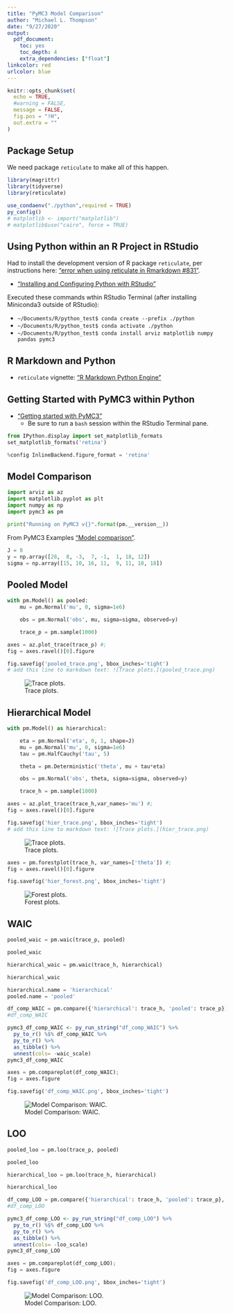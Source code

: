 ```yaml
---
title: "PyMC3 Model Comparison"
author: "Michael L. Thompson"
date: "9/27/2020"
output: 
  pdf_document:
    toc: yes
    toc_depth: 4
    extra_dependencies: ["float"]
linkcolor: red
urlcolor: blue
---
```


\newpage

```r
knitr::opts_chunk$set(
  echo = TRUE,
  #warning = FALSE,
  message = FALSE,
  fig.pos = "!H", 
  out.extra = ""
)
```

## Package Setup

We need package `reticulate` to make all of this happen.

```r
library(magrittr)
library(tidyverse)
library(reticulate)

use_condaenv("./python",required = TRUE)
py_config()
# matplotlib <- import("matplotlib")
# matplotlib$use("cairo", force = TRUE)

```

## Using Python within an R Project in RStudio

Had to install the development version of R package `reticulate`, per instructions here: ["error when using reticulate in Rmarkdown #831"](https://github.com/rstudio/reticulate/issues/831).

* ["Installing and Configuring Python with RStudio"](https://support.rstudio.com/hc/en-us/articles/360023654474-Installing-and-Configuring-Python-with-RStudio)

Executed these commands wthin RStudio Terminal (after installing Miniconda3 outside of RStudio):

* `~/Documents/R/python_test$ conda create --prefix ./python`    
* `~/Documents/R/python_test$ conda activate ./python`    
* `~/Documents/R/python_test$ conda install arviz matplotlib numpy pandas pymc3`

## R Markdown and Python

* `reticulate` vignette: ["R Markdown Python Engine"](https://rstudio.github.io/reticulate/articles/r_markdown.html)

## Getting Started with **PyMC3** within Python

* ["Getting started with PyMC3"](https://docs.pymc.io/notebooks/getting_started.html)    
    + Be sure to run a `bash` session within the RStudio Terminal pane.    
    


```python
from IPython.display import set_matplotlib_formats
set_matplotlib_formats('retina')
```

```python
%config InlineBackend.figure_format = 'retina'
```


## Model Comparison

```python
import arviz as az
import matplotlib.pyplot as plt
import numpy as np
import pymc3 as pm

print("Running on PyMC3 v{}".format(pm.__version__))
```


From PyMC3 Examples ["Model comparison"](https://docs.pymc.io/notebooks/model_comparison.html).

```python
J = 8
y = np.array([28,  8, -3,  7, -1,  1, 18, 12])
sigma = np.array([15, 10, 16, 11,  9, 11, 10, 18])
```

## Pooled Model

```python
with pm.Model() as pooled:
    mu = pm.Normal('mu', 0, sigma=1e6)

    obs = pm.Normal('obs', mu, sigma=sigma, observed=y)

    trace_p = pm.sample(1000)
```


```python
axes = az.plot_trace(trace_p) #;
fig = axes.ravel()[0].figure
```

```python
fig.savefig('pooled_trace.png', bbox_inches='tight')
# add this line to markdown text: ![Trace plots.](pooled_trace.png)
```

![Trace plots.](pooled_trace.png)

## Hierarchical Model

```python
with pm.Model() as hierarchical:

    eta = pm.Normal('eta', 0, 1, shape=J)
    mu = pm.Normal('mu', 0, sigma=1e6)
    tau = pm.HalfCauchy('tau', 5)

    theta = pm.Deterministic('theta', mu + tau*eta)

    obs = pm.Normal('obs', theta, sigma=sigma, observed=y)

    trace_h = pm.sample(1000)
```

```python
axes = az.plot_trace(trace_h,var_names='mu') #;
fig = axes.ravel()[0].figure
```

```python
fig.savefig('hier_trace.png', bbox_inches='tight')
# add this line to markdown text: ![Trace plots.](hier_trace.png)
```

![Trace plots.](hier_trace.png)


```python
axes = pm.forestplot(trace_h, var_names=['theta']) #;
fig = axes.ravel()[0].figure
```

```python
fig.savefig('hier_forest.png', bbox_inches='tight')
```

![Forest plots.](hier_forest.png)

## WAIC

```python
pooled_waic = pm.waic(trace_p, pooled)

pooled_waic
```

```python
hierarchical_waic = pm.waic(trace_h, hierarchical)

hierarchical_waic
```

```python
hierarchical.name = 'hierarchical'
pooled.name = 'pooled'
```

```python
df_comp_WAIC = pm.compare({'hierarchical': trace_h, 'pooled': trace_p})
#df_comp_WAIC
```

```r
pymc3_df_comp_WAIC <- py_run_string("df_comp_WAIC") %>%
  py_to_r() %$% df_comp_WAIC %>%
  py_to_r() %>%
  as_tibble() %>% 
  unnest(cols= -waic_scale)
pymc3_df_comp_WAIC
```



```python
axes = pm.compareplot(df_comp_WAIC);
fig = axes.figure
```

```python
fig.savefig('df_comp_WAIC.png', bbox_inches='tight')
```

![Model Comparison: WAIC.](df_comp_WAIC.png)


## LOO

```python
pooled_loo = pm.loo(trace_p, pooled)

pooled_loo
```

```python
hierarchical_loo = pm.loo(trace_h, hierarchical)

hierarchical_loo
```

```python
df_comp_LOO = pm.compare({'hierarchical': trace_h, 'pooled': trace_p}, ic = 'LOO')
#df_comp_LOO
```

```r
pymc3_df_comp_LOO <- py_run_string("df_comp_LOO") %>%
  py_to_r() %$% df_comp_LOO %>%
  py_to_r() %>%
  as_tibble() %>% 
  unnest(cols= -loo_scale)
pymc3_df_comp_LOO
```



```python
axes = pm.compareplot(df_comp_LOO);
fig = axes.figure
```

```python
fig.savefig('df_comp_LOO.png', bbox_inches='tight')
```

![Model Comparison: LOO.](df_comp_LOO.png)
